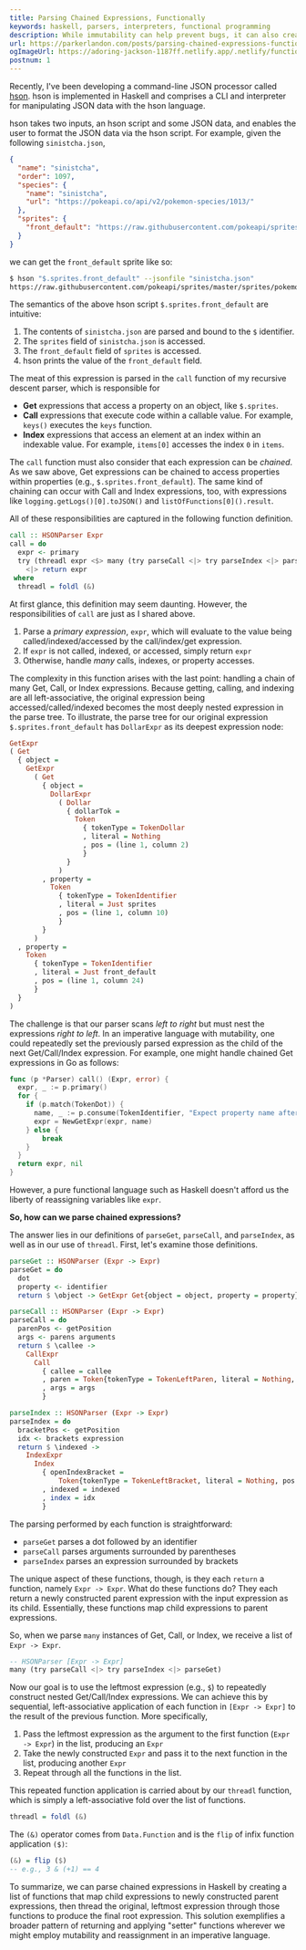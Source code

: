 ```yaml
---
title: Parsing Chained Expressions, Functionally
keywords: haskell, parsers, interpreters, functional programming
description: While immutability can help prevent bugs, it can also create challenges. Such challenges arise when parsing chained expressions from left-to-right, as those expressions must be nested in the parse tree from right-to-left.
url: https://parkerlandon.com/posts/parsing-chained-expressions-functionally
ogImageUrl: https://adoring-jackson-1187ff.netlify.app/.netlify/functions/gen-opengraph-image?title=Parsing%20Chained%20Expressions%2C%20Functionally&tags=haskell%2Cfunctional%20programming
postnum: 1
---
```


Recently, I've been developing a command-line JSON processor called [hson](https://github.com/ParkerGits/hson). hson is implemented in Haskell and comprises a CLI and interpreter for manipulating JSON data with the hson language.

hson takes two inputs, an hson script and some JSON data, and enables the user to format the JSON data via the hson script. For example, given the following `sinistcha.json`,

```json
{
  "name": "sinistcha",
  "order": 1097,
  "species": {
    "name": "sinistcha",
    "url": "https://pokeapi.co/api/v2/pokemon-species/1013/"
  },
  "sprites": {
    "front_default": "https://raw.githubusercontent.com/pokeapi/sprites/master/sprites/pokemon/1013.png"
  }
}
```

we can get the `front_default` sprite like so:

```bash
$ hson "$.sprites.front_default" --jsonfile "sinistcha.json"
https://raw.githubusercontent.com/pokeapi/sprites/master/sprites/pokemon/1013.png
```

The semantics of the above hson script `$.sprites.front_default` are intuitive:

1. The contents of `sinistcha.json` are parsed and bound to the `$` identifier.
2. The `sprites` field of `sinistcha.json` is accessed.
3. The `front_default` field of `sprites` is accessed.
4. hson prints the value of the `front_default` field.

The meat of this expression is parsed in the `call` function of my recursive descent parser, which is responsible for

- **Get** expressions that access a property on an object, like `$.sprites`.
- **Call** expressions that execute code within a callable value. For example, `keys()` executes the `keys` function.
- **Index** expressions that access an element at an index within an indexable value. For example, `items[0]` accesses the index `0` in `items`.

The `call` function must also consider that each expression can be _chained_. As we saw above, Get expressions can be chained to access properties within properties (e.g., `$.sprites.front_default`). The same kind of chaining can occur with Call and Index expressions, too, with expressions like `logging.getLogs()[0].toJSON()` and `listOfFunctions[0]().result`.

All of these responsibilities are captured in the following function definition.

```haskell
call :: HSONParser Expr
call = do
  expr <- primary
  try (threadl expr <$> many (try parseCall <|> try parseIndex <|> parseGet))
    <|> return expr
 where
  threadl = foldl (&)
```

At first glance, this definition may seem daunting. However, the responsibilities of `call` are just as I shared above.

1. Parse a _primary expression_, `expr`, which will evaluate to the value being called/indexed/accessed by the call/index/get expression.
2. If `expr` is not called, indexed, or accessed, simply return `expr`
3. Otherwise, handle _many_ calls, indexes, or property accesses.

The complexity in this function arises with the last point: handling a chain of many Get, Call, or Index expressions. Because getting, calling, and indexing are all left-associative, the original expression being accessed/called/indexed becomes the most deeply nested expression in the parse tree. To illustrate, the parse tree for our original expression `$.sprites.front_default` has `DollarExpr` as its deepest expression node:

```haskell
GetExpr
( Get
  { object =
    GetExpr
      ( Get
        { object =
          DollarExpr
            ( Dollar
              { dollarTok =
                Token
                  { tokenType = TokenDollar
                  , literal = Nothing
                  , pos = (line 1, column 2)
                  }
              }
            )
        , property =
          Token
            { tokenType = TokenIdentifier
            , literal = Just sprites
            , pos = (line 1, column 10)
            }
        }
      )
  , property =
    Token
      { tokenType = TokenIdentifier
      , literal = Just front_default
      , pos = (line 1, column 24)
      }
  }
)
```

The challenge is that our parser scans _left to right_ but must nest the expressions _right to left_. In an imperative language with mutability, one could repeatedly set the previously parsed expression as the child of the next Get/Call/Index expression. For example, one might handle chained Get expressions in Go as follows:

```go
func (p *Parser) call() (Expr, error) {
  expr, _ := p.primary()
  for {
    if (p.match(TokenDot)) {
      name, _ := p.consume(TokenIdentifier, "Expect property name after '.'.")
      expr = NewGetExpr(expr, name)
    } else {
        break
    }
  }
  return expr, nil
}
```

However, a pure functional language such as Haskell doesn't afford us the liberty of reassigning variables like `expr`.

**So, how can we parse chained expressions?**

The answer lies in our definitions of `parseGet`, `parseCall`, and `parseIndex`, as well as in our use of `threadl`. First, let's examine those definitions.

```haskell
parseGet :: HSONParser (Expr -> Expr)
parseGet = do
  dot
  property <- identifier
  return $ \object -> GetExpr Get{object = object, property = property}

parseCall :: HSONParser (Expr -> Expr)
parseCall = do
  parenPos <- getPosition
  args <- parens arguments
  return $ \callee ->
    CallExpr
      Call
        { callee = callee
        , paren = Token{tokenType = TokenLeftParen, literal = Nothing, pos = parenPos}
        , args = args
        }

parseIndex :: HSONParser (Expr -> Expr)
parseIndex = do
  bracketPos <- getPosition
  idx <- brackets expression
  return $ \indexed ->
    IndexExpr
      Index
        { openIndexBracket =
            Token{tokenType = TokenLeftBracket, literal = Nothing, pos = bracketPos}
        , indexed = indexed
        , index = idx
        }
```

The parsing performed by each function is straightforward:

- `parseGet` parses a dot followed by an identifier
- `parseCall` parses arguments surrounded by parentheses
- `parseIndex` parses an expression surrounded by brackets

The unique aspect of these functions, though, is they each `return` a function, namely `Expr -> Expr`. What do these functions do? They each return a newly constructed parent expression with the input expression as its child. Essentially, these functions map child expressions to parent expressions.

So, when we parse `many` instances of Get, Call, or Index, we receive a list of `Expr -> Expr`.

```haskell
-- HSONParser [Expr -> Expr]
many (try parseCall <|> try parseIndex <|> parseGet)
```

Now our goal is to use the leftmost expression (e.g., `$`) to repeatedly construct nested Get/Call/Index expressions. We can achieve this by sequential, left-associative application of each function in `[Expr -> Expr]` to the result of the previous function. More specifically,

1. Pass the leftmost expression as the argument to the first function (`Expr -> Expr`) in the list, producing an `Expr`
2. Take the newly constructed `Expr` and pass it to the next function in the list, producing another `Expr`
3. Repeat through all the functions in the list.

This repeated function application is carried about by our `threadl` function, which is simply a left-associative fold over the list of functions.

```haskell
threadl = foldl (&)
````

The `(&)` operator comes from `Data.Function` and is the `flip` of infix function application `($)`:

```haskell
(&) = flip ($)
-- e.g., 3 & (+1) == 4
```

To summarize, we can parse chained expressions in Haskell by creating a list of functions that map child expressions to newly constructed parent expressions, then thread the original, leftmost expression through those functions to produce the final root expression. This solution exemplifies a broader pattern of returning and applying "setter" functions wherever we might employ mutability and reassignment in an imperative language.

